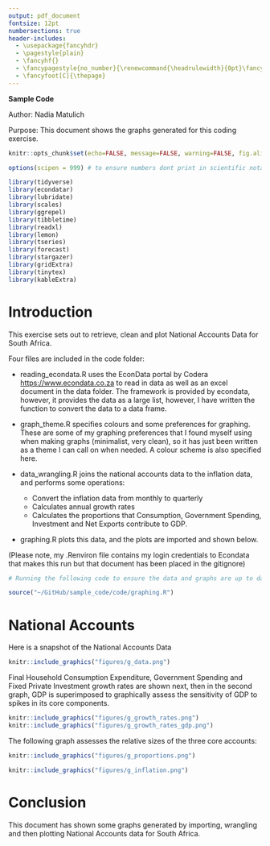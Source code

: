 ```yaml
---
output: pdf_document
fontsize: 12pt
numbersections: true
header-includes:
  - \usepackage{fancyhdr}
  - \pagestyle{plain}
  - \fancyhf{}
  - \fancypagestyle{no_number}{\renewcommand{\headrulewidth}{0pt}\fancyhf{}\fancyfoot[C]{}}
  - \fancyfoot[C]{\thepage}
---
```


\small

```{=tex}

\begin{flushright}

\href{mailto:namatulich@sun.ac.za}{namatulich@sun.ac.za}

\end{flushright}

```


\vspace{50pt}

\large

**Sample Code** \newline

\normalsize

\hrulefill

Author: Nadia Matulich \newline

Purpose: This document shows the graphs generated for this coding exercise. 

\hrulefill

\thispagestyle{no_number}

\newpage

\pagenumbering{roman}

```{=tex}

\tableofcontents
```
\newpage

```{=tex}
\pagenumbering{arabic}
\pagestyle{plain}
```

```r

knitr::opts_chunk$set(echo=FALSE, message=FALSE, warning=FALSE, fig.align="left", fig.pos="H", digits=2)

options(scipen = 999) # to ensure numbers dont print in scientific notation

```

```r

library(tidyverse)
library(econdatar)
library(lubridate)
library(scales)
library(ggrepel)
library(tibbletime)
library(readxl)
library(lemon) 
library(tseries)
library(forecast)
library(stargazer)
library(gridExtra)
library(tinytex)
library(kableExtra)

```


\newpage 

# Introduction

This exercise sets out to retrieve, clean and plot National Accounts Data for South Africa.

Four files are included in the code folder:

- reading_econdata.R uses the EconData portal by Codera [https://www.econdata.co.za](see here for more) to read in data as well as an excel document in the data folder. The framework is provided by econdata, however, it provides the data as a large list, however, I have written the function to convert the data to a data frame. 

- graph_theme.R specifies colours and some preferences for graphing. These are some of my graphing preferences that I found myself using when making graphs (minimalist, very clean), so it has just been written as a theme I can call on when needed. A colour scheme is also specified here.

- data_wrangling.R joins the national accounts data to the inflation data, and performs some operations:
  - Convert the inflation data from monthly to quarterly
  - Calculates annual growth rates
  - Calculates the proportions that Consumption, Government Spending, Investment and Net Exports contribute to GDP.

- graphing.R plots this data, and the plots are imported and shown below.

(Please note, my .Renviron file contains my login credentials to Econdata that makes this run but that document has been placed in the gitignore)

```r

# Running the following code to ensure the data and graphs are up to date with the latest data: 

source("~/GitHub/sample_code/code/graphing.R")

```

# National Accounts

Here is a snapshot of the National Accounts Data
```r

knitr::include_graphics("figures/g_data.png")

```

Final Household Consumption Expenditure, Government Spending and Fixed Private Investment growth rates are shown next, then in the second graph, GDP is superimposed to graphically assess the sensitivity of GDP to spikes in its core components.

```r


knitr::include_graphics("figures/g_growth_rates.png")
knitr::include_graphics("figures/g_growth_rates_gdp.png")

```

The following graph assesses the relative sizes of the three core accounts: 

```r

knitr::include_graphics("figures/g_proportions.png")

```

```r

knitr::include_graphics("figures/g_inflation.png")

```


\newpage

# Conclusion

This document has shown some graphs generated by importing, wrangling and then plotting National Accounts data for South Africa. 
